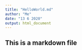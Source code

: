 ```yaml
---
title: "HelloWorld.md"
author: "Me"
date: "13 6 2020"
output: html_document
---
```


## This is a markdown file